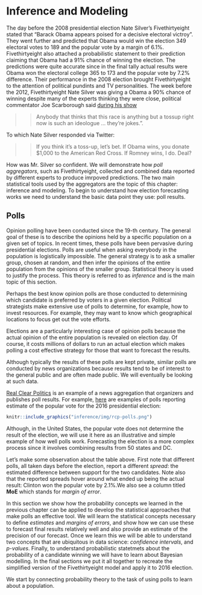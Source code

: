 # Inference and Modeling 

The day before the 2008 presidential election Nate Silver's Fivethirtyeight stated that "Barack Obama appears poised for a decisive electoral victroy". They went further and predicted that Obama would win the election 349 electoral votes to 189 and the popular vote by a margin of 6.1%. Fivethirtyeight also attached a probabilistic statement to their prediction claiming that Obama had a 91% chance of winning the election. The predictions were quite accurate since in the final tally actual results were Obama won the electoral college 365 to 173 and the popular vote by 7.2% difference. Their performance in the 2008 election brought Fivethirtyeight to the attention of political pundints and TV personalities. The week before the 2012, Fivethirtyeight Nate Silver was giving a Obama a 90% chance of winning despite many of the experts thinking  they were close, political commentator Joe Scarborough said [during his show](https://www.youtube.com/watch?v=TbKkjm-gheY) 

>>Anybody that thinks that this race is anything but a tossup right now is such an ideologue ... they're jokes.". 

To which Nate Silver responded via Twitter:

>> If you think it's a toss-up, let's bet. If Obama wins, you donate $1,000 to the American Red Cross. If Romney wins, I do. Deal?

How was Mr. Silver so confident. We will demonstrate how _poll aggregators_, such as Fivethirtyeight, collected and combined data reported by different experts to produce imrpoved predictions. The two main statistical tools used by the aggregators are the topic of this chapter: inference and modeling. To begin to understand how election forecasting works we need to understand the basic data point they use: poll results.


## Polls

Opinion polling have been conducted since the 19-th century. The general goal of these is to describe the opinions held by a specific population on a given set of topics. In recent times, these polls have been pervasive during presidential elections. Polls are useful when asking everybody in the population is logistically impossible. The general strategy is to ask a smaller group, chosen at random, and then infer the opinions of the entire population from the opinions of the smaller group. Statistical theory is used to justify the process. This theory is referred to as  _inference_ and is the main topic of this section.

Perhaps the best know opinion polls are those conducted to determining which candidate is preferred by voters in a given election. Political strategists make extensive use of polls to determine, for example, how to invest resources. For example, they may want to know which geographical locations to focus get out the vote efforts. 

Elections are a particularly interesting case of opinion polls  because the actual opinion of the entire population is revealed on election day. Of course, it costs millions of dollars to run an actual election which makes polling a cost effective strategy for those that want to forecast the results. 

Although typically the results of these polls are kept private, similar polls are conducted by news organizations because results tend to be of interest to the general public and are often made public. We will eventually be looking at such data.

[Real Clear Politics](http://www.realclearpolitics.com) is an example of a news aggregation that organizers and publishes poll results. For example, [here](http://www.realclearpolitics.com/epolls/2016/president/us/general_election_trump_vs_clinton-5491.html) are examples of polls reporting estimate of the popular vote for the 2016 presidential election:

```r
knitr::include_graphics("inference/img/rcp-polls.png")
```

Although, in the United States, the popular vote does not determine the result of the election, we will use it here as an illustrative and simple example of how well polls work. Forecasting the election is a more complex process since it involves combining results from 50 states and DC.

Let's make some observation about the table above. First note that different polls, all taken days before the election, report a different _spread_:  the estimated difference between support for the two candidates. Note also that the reported spreads hover around what ended up being the actual result: Clinton won the popular vote by 2.1%.We also see a column titled **MoE** which stands for  _margin of error_. 

In this section we show how the probability concepts we learned in the previous chapter can be applied to develop the statistical approaches that make polls an effective tool. We will learn the statistical concepts necessary to define _estimates_ and _margins of errors_, and show how we can use these to forecast final results relatively well and also provide an estimate of the precision of our forecast. Once we learn this we will be able to understand two concepts that are 
ubiquitous in data science: _confidence intervals_, and _p-values_. Finally, to understand probabilistic statetmets about the probability of a candidate winning we will have to learn about Bayesian modelling. In the final sections we put it all together to recreate the simplified version of the Fivethirtyeight model and apply it to 2016 election. 

We start by connecting probability theory to the task of using polls to learn about a population.

